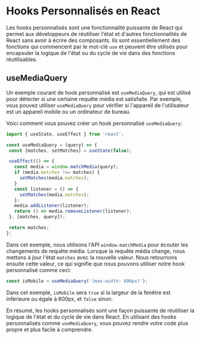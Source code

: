 # Hooks Personnalisés en React

Les hooks personnalisés sont une fonctionnalité puissante de React qui permet aux développeurs de réutiliser l'état et d'autres fonctionnalités de React sans avoir à écrire des composants. Ils sont essentiellement des fonctions qui commencent par le mot-clé `use` et peuvent être utilisés pour encapsuler la logique de l'état ou du cycle de vie dans des fonctions réutilisables.

## useMediaQuery

Un exemple courant de hook personnalisé est `useMediaQuery`, qui est utilisé pour détecter si une certaine requête média est satisfaite. Par exemple, vous pouvez utiliser `useMediaQuery` pour vérifier si l'appareil de l'utilisateur est un appareil mobile ou un ordinateur de bureau.

Voici comment vous pouvez créer un hook personnalisé `useMediaQuery`:

```javascript copy
import { useState, useEffect } from 'react';

const useMediaQuery = (query) => {
 const [matches, setMatches] = useState(false);

 useEffect(() => {
   const media = window.matchMedia(query);
   if (media.matches !== matches) {
     setMatches(media.matches);
   }
   const listener = () => {
     setMatches(media.matches);
   };
   media.addListener(listener);
   return () => media.removeListener(listener);
 }, [matches, query]);

 return matches;
};
```

Dans cet exemple, nous utilisons l'API `window.matchMedia` pour écouter les changements de requête média. Lorsque la requête média change, nous mettons à jour l'état `matches` avec la nouvelle valeur. Nous retournons ensuite cette valeur, ce qui signifie que nous pouvons utiliser notre hook personnalisé comme ceci:

```javascript copy
const isMobile = useMediaQuery('(max-width: 600px)');
```

Dans cet exemple, `isMobile` sera `true` si la largeur de la fenêtre est inférieure ou égale à 600px, et `false` sinon.

En résumé, les hooks personnalisés sont une façon puissante de réutiliser la logique de l'état et du cycle de vie dans React. En utilisant des hooks personnalisés comme `useMediaQuery`, vous pouvez rendre votre code plus propre et plus facile à comprendre.